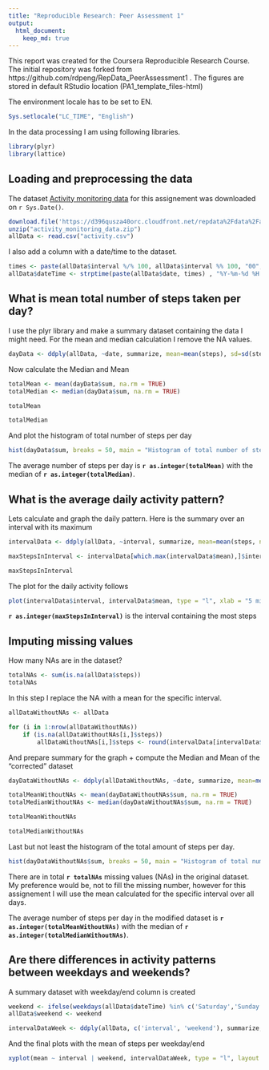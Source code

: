 ```yaml
---
title: "Reproducible Research: Peer Assessment 1"
output: 
  html_document:
    keep_md: true
---
```

This report was created for the Coursera Reproducible Research Course.
The initial repository was forked from https://github.com/rdpeng/RepData_PeerAssessment1 .
The figures are stored in default RStudio location  (PA1_template_files\figure-html)

The environment locale has to be set to EN.

```r
Sys.setlocale("LC_TIME", "English")

```

In the data processing I am using following libraries.

```r
library(plyr)
library(lattice)

```

## Loading and preprocessing the data
The dataset [Activity monitoring data](https://d396qusza40orc.cloudfront.net/repdata%2Fdata%2Factivity.zip) for this assignement was downloaded on `r Sys.Date()`.


```r
download.file('https://d396qusza40orc.cloudfront.net/repdata%2Fdata%2Factivity.zip', "activity_monitoring_data.zip")
unzip("activity_monitoring_data.zip")
allData <- read.csv("activity.csv")

```

I also add a column with a date/time to the dataset.

```r
times <- paste(allData$interval %/% 100, allData$interval %% 100, "00", sep = ":")
allData$dateTime <- strptime(paste(allData$date, times) , "%Y-%m-%d %H:%M:%S")

```

## What is mean total number of steps taken per day?
I use the plyr library and make a summary dataset containing the data I might need. For the mean and median calculation I remove the NA values.

```r
dayData <- ddply(allData, ~date, summarize, mean=mean(steps), sd=sd(steps), median=median(steps, na.rm = TRUE), sum=sum(steps))

```

Now calculate the Median and Mean
```r
totalMean <- mean(dayData$sum, na.rm = TRUE)
totalMedian <- median(dayData$sum, na.rm = TRUE)
```

```r
totalMean
```

```r
totalMedian
```

And plot the histogram of total number of steps per day

```r
hist(dayData$sum, breaks = 50, main = "Histogram of total number of steps per day", xlab = "Steps per day", ylab = "Amount of days", col = "blue", xlim = c(0,25000))
```

The average number of steps per day is **`r as.integer(totalMean)`** with the median of **`r as.integer(totalMedian)`**.

## What is the average daily activity pattern?
Lets calculate and graph the daily pattern. Here is the summary over an interval with its maximum

```r
intervalData <- ddply(allData, ~interval, summarize, mean=mean(steps, na.rm = TRUE), sd=sd(steps, na.rm = TRUE), median=median(steps, na.rm = TRUE), sum=sum(steps, na.rm = TRUE))

maxStepsInInterval <- intervalData[which.max(intervalData$mean),]$interval

maxStepsInInterval
```

The plot for the daily activity follows

```r
plot(intervalData$interval, intervalData$mean, type = "l", xlab = "5 min interval", ylab = "Average across all Days", main = "Average number of steps in 5 min Interval", col = "blue")
```

**`r as.integer(maxStepsInInterval)`** is the interval containing the most steps


## Imputing missing values

How many NAs are in the dataset?

```r
totalNAs <- sum(is.na(allData$steps))
totalNAs
```

In this step I replace the NA with a mean for the specific interval.

```r
allDataWithoutNAs <- allData

for (i in 1:nrow(allDataWithoutNAs))
    if (is.na(allDataWithoutNAs[i,]$steps)) 
        allDataWithoutNAs[i,]$steps <- round(intervalData[intervalData$interval == allDataWithoutNAs[i,]$interval, ]$mean)
```

And prepare summary for the graph + compute the Median and Mean of the "corrected" dataset

```r
dayDataWithoutNAs <- ddply(allDataWithoutNAs, ~date, summarize, mean=mean(steps), sd=sd(steps), median=median(steps, na.rm = TRUE), sum=sum(steps))

totalMeanWithoutNAs <- mean(dayDataWithoutNAs$sum, na.rm = TRUE)
totalMedianWithoutNAs <- median(dayDataWithoutNAs$sum, na.rm = TRUE)
```

```r
totalMeanWithoutNAs
```

```r
totalMedianWithoutNAs
```

Last but not least the histogram of the total amount of steps per day.

```r
hist(dayDataWithoutNAs$sum, breaks = 50, main = "Histogram of total number of steps per day - modified", xlab = "Steps per day", ylab = "Amount of days", col = "red", xlim = c(0,25000))
```

There are in total **`r totalNAs`** missing values (NAs) in the original dataset.
My preference would be, not to fill the missing number, however for this assignement I will use the mean calculated for the specific interval over all days.

The average number of steps per day in the modified dataset is **`r as.integer(totalMeanWithoutNAs)`** with the median of **`r as.integer(totalMedianWithoutNAs)`**.


## Are there differences in activity patterns between weekdays and weekends?

A summary dataset with weekday/end column is created

```r
weekend <- ifelse(weekdays(allData$dateTime) %in% c('Saturday','Sunday'), 'Weekend', 'Weekday')
allData$weekend <- weekend

intervalDataWeek <- ddply(allData, c('interval', 'weekend'), summarize, mean=mean(steps, na.rm = TRUE))
```

And the final plots with the mean of steps per weekday/end

```r
xyplot(mean ~ interval | weekend, intervalDataWeek, type = "l", layout = c(1, 2), xlab = "Interval", ylab = "Average number of steps")
```
